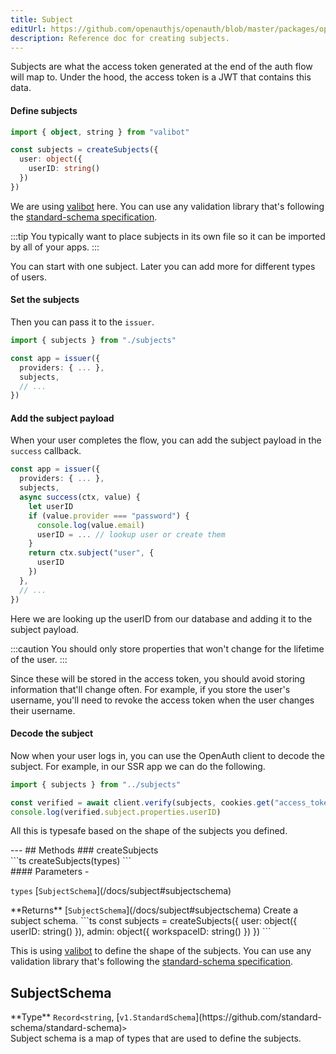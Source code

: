 ```yaml
---
title: Subject
editUrl: https://github.com/openauthjs/openauth/blob/master/packages/openauth/src/subject.ts
description: Reference doc for creating subjects.
---
```



<div class="tsdoc">
<Section type="about">
Subjects are what the access token generated at the end of the auth flow will map to. Under
the hood, the access token is a JWT that contains this data.

#### Define subjects

```ts title="subjects.ts"
import { object, string } from "valibot"

const subjects = createSubjects({
  user: object({
    userID: string()
  })
})
```

We are using [valibot](https://github.com/fabian-hiller/valibot) here. You can use any
validation library that's following the
[standard-schema specification](https://github.com/standard-schema/standard-schema).

:::tip
You typically want to place subjects in its own file so it can be imported by all of your apps.
:::

You can start with one subject. Later you can add more for different types of users.

#### Set the subjects

Then you can pass it to the `issuer`.

```ts title="issuer.ts"
import { subjects } from "./subjects"

const app = issuer({
  providers: { ... },
  subjects,
  // ...
})
```

#### Add the subject payload

When your user completes the flow, you can add the subject payload in the `success` callback.

```ts title="issuer.ts"
const app = issuer({
  providers: { ... },
  subjects,
  async success(ctx, value) {
    let userID
    if (value.provider === "password") {
      console.log(value.email)
      userID = ... // lookup user or create them
    }
    return ctx.subject("user", {
      userID
    })
  },
  // ...
})
```

Here we are looking up the userID from our database and adding it to the subject payload.

:::caution
You should only store properties that won't change for the lifetime of the user.
:::

Since these will be stored in the access token, you should avoid storing information
that'll change often. For example, if you store the user's username, you'll need to
revoke the access token when the user changes their username.

#### Decode the subject

Now when your user logs in, you can use the OpenAuth client to decode the subject. For
example, in our SSR app we can do the following.

```ts title="app/page.tsx"
import { subjects } from "../subjects"

const verified = await client.verify(subjects, cookies.get("access_token")!)
console.log(verified.subject.properties.userID)
```

All this is typesafe based on the shape of the subjects you defined.
</Section>
---
## Methods
### createSubjects
<Segment>
<Section type="signature">
```ts
createSubjects(types)
```
</Section>
<Section type="parameters">
#### Parameters
- <p><code class="key">types</code> [<code class="type">SubjectSchema</code>](/docs/subject#subjectschema)</p>
</Section>
<InlineSection>
**Returns** [<code class="type">SubjectSchema</code>](/docs/subject#subjectschema)
</InlineSection>
Create a subject schema.
```ts
const subjects = createSubjects({
  user: object({
    userID: string()
  }),
  admin: object({
    workspaceID: string()
  })
})
```


This is using [valibot](https://github.com/fabian-hiller/valibot) to define the shape of the
subjects. You can use any validation library that's following the
[standard-schema specification](https://github.com/standard-schema/standard-schema).
</Segment>
## SubjectSchema
<Segment>
<Section type="parameters">
<InlineSection>
**Type** <code class="primitive">Record</code><code class="symbol">&lt;</code><code class="primitive">string</code>, [<code class="type">v1.StandardSchema</code>](https://github.com/standard-schema/standard-schema)<code class="symbol">&gt;</code>
</InlineSection>
</Section>
Subject schema is a map of types that are used to define the subjects.
</Segment>
</div>